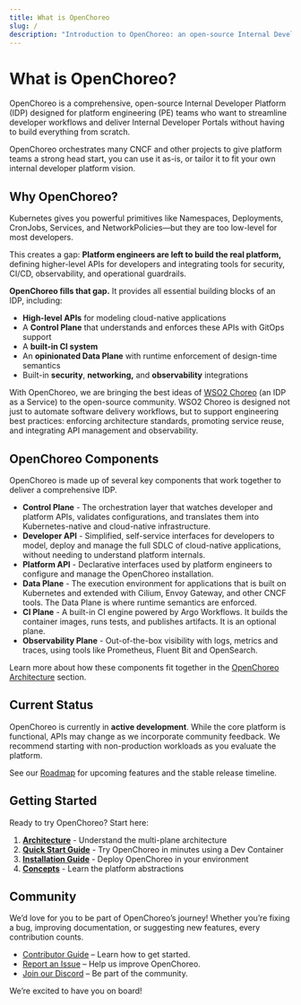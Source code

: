 ```yaml
---
title: What is OpenChoreo
slug: /
description: "Introduction to OpenChoreo: an open-source Internal Developer Platform (IDP) that helps platform teams deliver scalable, self-service developer experiences on Kubernetes."
---
```



# What is OpenChoreo?
OpenChoreo is a comprehensive, open-source Internal Developer Platform (IDP) designed for platform engineering (PE) teams who want to streamline developer workflows and deliver Internal Developer Portals without having to build everything from scratch.

OpenChoreo orchestrates many CNCF and other projects to give platform teams a strong head start, you can use it as-is, or tailor it to fit your own internal developer platform vision. 

## Why OpenChoreo?

Kubernetes gives you powerful primitives like Namespaces, Deployments, CronJobs, Services, and NetworkPolicies—but they are too low-level for most developers.

This creates a gap: **Platform engineers are left to build the real platform,** defining higher-level APIs for developers and integrating tools for security, CI/CD, observability, and operational guardrails. 

**OpenChoreo fills that gap.** It provides all essential building blocks of an IDP, including:
- **High-level APIs** for modeling cloud-native applications
- A **Control Plane** that understands and enforces these APIs with GitOps support
- A **built-in CI system**
- An **opinionated Data Plane** with runtime enforcement of design-time semantics 
- Built-in **security**, **networking,** and **observability** integrations

With OpenChoreo, we are bringing the best ideas of [WSO2 Choreo](https://choreo.dev) (an IDP as a Service) to the open-source community. WSO2 Choreo is designed not just to automate software delivery workflows, but to support engineering best practices: enforcing architecture standards, promoting service reuse, and integrating API management and observability.

## OpenChoreo Components

OpenChoreo is made up of several key components that work together to deliver a comprehensive IDP. 

- **Control Plane** - The orchestration layer that watches developer and platform APIs, validates configurations, and translates them into Kubernetes-native and cloud-native infrastructure.
- **Developer API** - Simplified, self-service interfaces for developers to model, deploy and manage the full SDLC of cloud-native applications, without needing to understand platform internals. 
- **Platform API** - Declarative interfaces used by platform engineers to configure and manage the OpenChoreo installation.  
- **Data Plane** - The execution environment for applications that is built on Kubernetes and extended with Cilium, Envoy Gateway, and other CNCF tools. The Data Plane is where runtime semantics are enforced.
- **CI Plane** - A built-in CI engine powered by Argo Workflows. It builds the container images, runs tests, and publishes artifacts. It is an optional plane. 
- **Observability Plane** - Out-of-the-box visibility with logs, metrics and traces, using tools like Prometheus, Fluent Bit and OpenSearch. 

Learn more about how these components fit together in the [OpenChoreo Architecture](./architecture.mdx) section.

## Current Status

OpenChoreo is currently in **active development**. While the core platform is functional, APIs may change as
we incorporate community feedback. We recommend starting with non-production workloads as you evaluate the platform.

See our [Roadmap](https://github.com/orgs/openchoreo/projects/4) for upcoming features and the stable release timeline.

## Getting Started

Ready to try OpenChoreo? Start here:

1. **[Architecture](./architecture.mdx)** - Understand the multi-plane architecture
2. **[Quick Start Guide](../getting-started/quick-start-guide.mdx)** - Try OpenChoreo in minutes using a Dev Container
3. **[Installation Guide](../getting-started/single-cluster.mdx)** - Deploy OpenChoreo in your environment
4. **[Concepts](../concepts/developer-abstractions.md)** - Learn the platform abstractions

## Community
We’d love for you to be part of OpenChoreo’s journey! Whether you’re fixing a bug, improving documentation, or suggesting new features, every contribution counts.
- [Contributor Guide](https://github.com/openchoreo/openchoreo/blob/main/docs/contributors/contribute.md) – Learn how to get started.
- [Report an Issue](https://github.com/openchoreo/openchoreo/issues) – Help us improve OpenChoreo.
- [Join our Discord](https://discord.com/invite/asqDFC8suT) – Be part of the community.

We’re excited to have you on board!
